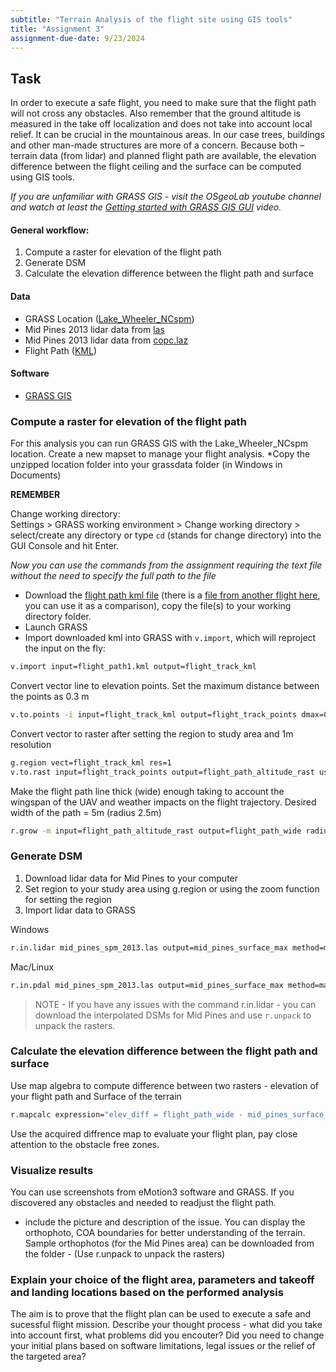 ```yaml
---
subtitle: "Terrain Analysis of the flight site using GIS tools"
title: "Assignment 3"
assignment-due-date: 9/23/2024
---
```


## Task

In order to execute a safe flight, you need to make sure that the flight path will not cross any obstacles. Also remember that the ground altitude is measured in the take off localization and does not take into account local relief. It can be crucial in the mountainous areas. In our case trees, buildings and other man-made structures are more of a concern. Because both – terrain data (from lidar) and planned flight path are available, the elevation difference between the flight ceiling and the surface can be computed using GIS tools.

*If you are unfamiliar with GRASS GIS - visit the OSgeoLab youtube channel and watch at least the [Getting started with GRASS GIS GUI](https://youtu.be/xqsnwtlP-2Y) video.*

#### General workflow:

1. Compute a raster for elevation of the flight path
2. Generate DSM
3. Calculate the elevation difference between the flight path and surface

#### Data

- GRASS Location ([Lake_Wheeler_NCspm]({{< var data.lake_wheeler_url >}}))
- Mid Pines 2013 lidar data from [las]({{< var data.mid_pines_lidar_url >}})
- Mid Pines 2013 lidar data from [copc.laz]({{< var data.mid_pines_copc_url >}})
- Flight Path ([KML]({{< var data.flight_path_kml_url >}}))

#### Software

- [GRASS GIS](http://grass.osgeo.org/)

### Compute a raster for elevation of the flight path

For this analysis you can run GRASS GIS with the Lake_Wheeler_NCspm location. Create a new mapset to manage your flight analysis. 
*Copy the unzipped location folder into your grassdata folder (in Windows in Documents)

**REMEMBER** 

Change working directory:  
Settings > GRASS working environment > Change working directory > select/create any directory or type `cd` (stands for change directory) into the GUI Console and hit Enter. 

*Now you can use the commands from the assignment requiring the text file without the need to specify the full path to the file*

- Download the [flight path kml file](https://drive.google.com/file/d/0B8j08KoSleFQZHYycXlGa1hHMVU/view?usp=sharing&resourcekey=0-OLqHRV9bOnV0idjl9zYDJQ) (there is a [file from another flight here](https://drive.google.com/file/d/1aLWNeKsOEVgfgWKfp3h5wKd1Uk4ZaWY8/view?usp=sharing), you can use it as a comparison), copy the file(s) to your working directory folder.
- Launch GRASS
- Import downloaded kml into GRASS with `v.import`, which will reproject the input on the fly:

```bash
v.import input=flight_path1.kml output=flight_track_kml
```

Convert vector line to elevation points. Set the maximum distance between the points as 0.3 m 

```bash
v.to.points -i input=flight_track_kml output=flight_track_points dmax=0.3
```

Convert vector to raster after setting the region to study area and 1m resolution

```bash
g.region vect=flight_track_kml res=1
v.to.rast input=flight_track_points output=flight_path_altitude_rast use=z
```

Make the flight path line thick (wide) enough taking to account the wingspan of the UAV and weather impacts on the flight trajectory. Desired width of the path = 5m (radius 2.5m) 

```bash
r.grow -m input=flight_path_altitude_rast output=flight_path_wide radius=2.5
```

### Generate DSM

1. Download lidar data for Mid Pines to your computer
2. Set region to your study area using g.region or using the zoom function for setting the region
3. Import lidar data to GRASS

Windows
```bash
r.in.lidar mid_pines_spm_2013.las output=mid_pines_surface_max method=max class_filter=1,2 return_filter=first resolution=3 -oe 
```

Mac/Linux
```bash
r.in.pdal mid_pines_spm_2013.las output=mid_pines_surface_max method=max class_filter=1,2 return_filter=first resolution=3 -oe 
```
> NOTE - If you have any issues with the command r.in.lidar - you can download the interpolated DSMs for Mid Pines and use `r.unpack` to unpack the rasters.

### Calculate the elevation difference between the flight path and surface
Use map algebra to compute difference between two rasters - elevation of your flight path and Surface of the terrain 

```bash
r.mapcalc expression="elev_diff = flight_path_wide - mid_pines_surface_max"
```

Use the acquired diffrence map to evaluate your flight plan, pay close attention to the obstacle free zones.

### Visualize results

You can use screenshots from eMotion3 software and GRASS. If you discovered any obstacles and needed to readjust the flight path.
 
- include the picture and description of the issue. You can display the orthophoto, COA boundaries for better understanding of the terrain. Sample orthophotos (for the Mid Pines area) can be downloaded from the folder - (Use r.unpack to unpack the rasters)

### Explain your choice of the flight area, parameters and takeoff and landing locations based on the performed analysis

The aim is to prove that the flight plan can be used to execute a safe and sucessful flight mission. Describe your thought process - what did you take into account first, what problems did you encouter? Did you need to change your initial plans based on software limitations, legal issues or the relief of the targeted area? 